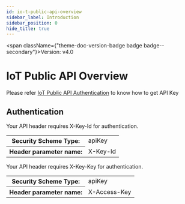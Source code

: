```yaml
---
id: io-t-public-api-overview
sidebar_label: Introduction
sidebar_position: 0
hide_title: true
---
```



<span className={"theme-doc-version-badge badge badge--secondary"}>Version: v4.0</span>

# IoT Public API Overview



Please refer [IoT Public API Authentication](/cdss/iot/api/iot-public-api-headers) to know how to get API Key


<div style={{"marginBottom":"2rem"}}><h2 id={"authentication"} style={{"marginBottom":"1rem"}}>Authentication</h2><Tabs><TabItem label={"X Key Id"} value={"X-Key-Id"}>

Your API header requires X-Key-Id for authentication.

<div><table><tbody><tr><th>Security Scheme Type:</th><td>apiKey</td></tr><tr><th>Header parameter name:</th><td>X-Key-Id</td></tr></tbody></table></div></TabItem><TabItem label={"X Access Key"} value={"X-Access-Key"}>

Your API header requires X-Key-Key for authentication.

<div><table><tbody><tr><th>Security Scheme Type:</th><td>apiKey</td></tr><tr><th>Header parameter name:</th><td>X-Access-Key</td></tr></tbody></table></div></TabItem></Tabs></div>
      